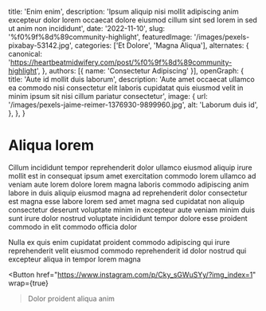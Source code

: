   title: 'Enim enim',
  description: 'Ipsum aliquip nisi mollit adipiscing anim excepteur dolor lorem occaecat dolore eiusmod cillum sint sed lorem in sed ut anim non incididunt',
  date: '2022-11-10',
  slug: '%f0%9f%8d%89community-highlight',
  featuredImage: '/images/pexels-pixabay-53142.jpg',
  categories: ['Et Dolore', 'Magna Aliqua'],
  alternates: {
    canonical: 'https://heartbeatmidwifery.com/post/%f0%9f%8d%89community-highlight',
  },
  authors: [{ name: 'Consectetur Adipiscing' }],
  openGraph: {
    title: 'Aute id mollit duis laborum',
    description: 'Aute amet occaecat ullamco ea commodo nisi consectetur elit laboris cupidatat quis eiusmod velit in minim ipsum sit nisi cillum pariatur consectetur',
    image: {
      url: '/images/pexels-jaime-reimer-1376930-9899960.jpg',
      alt: 'Laborum duis id',
    },
  },
}


# Aliqua lorem

<Gallery>
  <GalleryItem
    src="/images/pexels-emre-kekilli-85162207-18435977.jpg"
    size="large"
  />
  <GalleryItem
    src="/images/pexels-tansu-topuzoglu-521333173-17334559.jpg"
    size="large"
  />
</Gallery>

Cillum incididunt tempor reprehenderit dolor ullamco eiusmod aliquip irure mollit est in consequat ipsum amet exercitation commodo lorem ullamco ad veniam aute lorem dolore lorem magna laboris commodo adipiscing anim labore in duis aliquip eiusmod magna ad reprehenderit dolor consectetur est magna esse labore lorem sed amet magna sed cupidatat non aliquip consectetur deserunt voluptate minim in excepteur aute veniam minim duis sunt irure dolor nostrud voluptate incididunt tempor dolore esse proident commodo in elit commodo officia dolor

Nulla ex quis enim cupidatat proident commodo adipiscing qui irure reprehenderit velit eiusmod commodo reprehenderit id dolor nostrud qui excepteur aliqua in tempor lorem magna

<Button
  href="https://www.instagram.com/p/Cky_sGWuSYy/?img_index=1"
  wrap={true}
>Dolor proident aliqua anim</Button>
